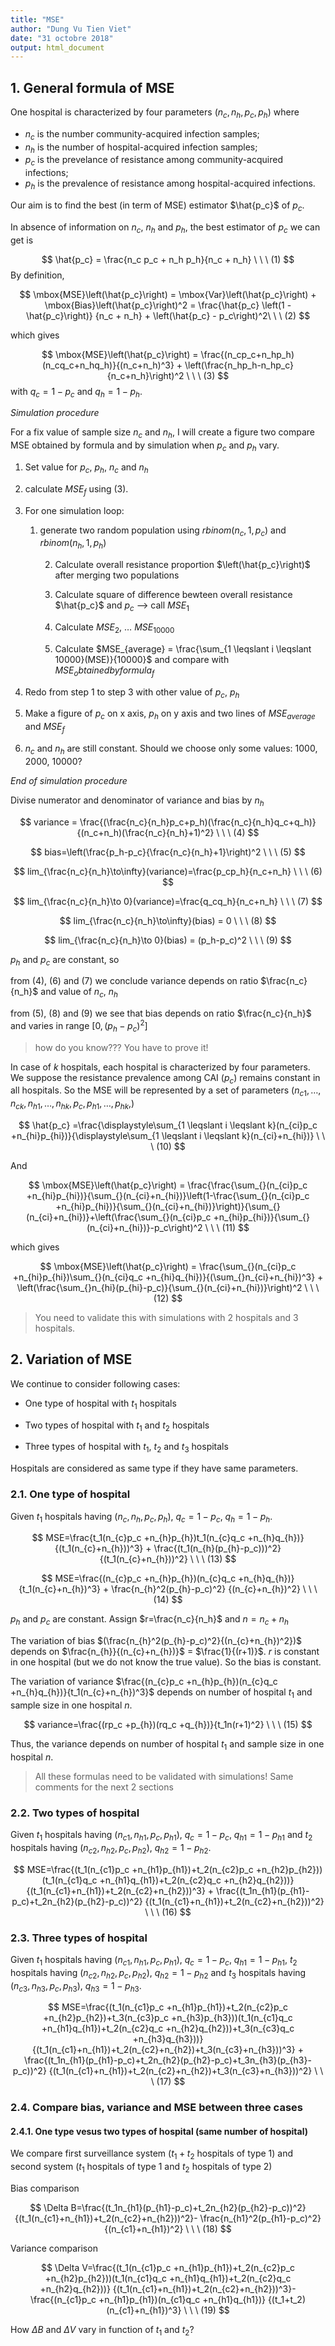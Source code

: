 ```yaml
---
title: "MSE"
author: "Dung Vu Tien Viet"
date: "31 octobre 2018"
output: html_document
---
```


## 1. General formula of MSE

One hospital is characterized by four parameters $(n_c, n_h, p_c, p_h)$ where

* $n_c$ is the number community-acquired infection samples;
* $n_h$ is the number of hospital-acquired infection samples;
* $p_c$ is the prevelance of resistance among community-acquired infections;
* $p_h$ is the prevalence of resistance among hospital-acquired infections.

Our aim is to find the best (in term of MSE) estimator $\hat{p_c}$ of $p_c$.

In absence of information on $n_c$, $n_h$ and $p_h$, the best estimator
of $p_c$ we can get is

$$
\hat{p_c} = \frac{n_c p_c + n_h p_h}{n_c + n_h} \ \ \  (1)
$$
By definition,

$$
\mbox{MSE}\left(\hat{p_c}\right) = \mbox{Var}\left(\hat{p_c}\right) + 
                                   \mbox{Bias}\left(\hat{p_c}\right)^2 =
                 \frac{\hat{p_c} \left(1 - \hat{p_c}\right)} {n_c + n_h} +
                 \left(\hat{p_c} - p_c\right)^2\ \ \ (2)
$$

which gives

$$
\mbox{MSE}\left(\hat{p_c}\right) =
\frac{(n_cp_c+n_hp_h)(n_cq_c+n_hq_h)}{(n_c+n_h)^3} +
\left(\frac{n_hp_h-n_hp_c}{n_c+n_h}\right)^2 \ \ \ (3)
$$
with $q_c = 1 - p_c$ and $q_h = 1 - p_h$.


*Simulation procedure*

For a fix value of sample size $n_c$ and $n_h$, I will create a figure two compare MSE obtained by formula and by simulation when $p_c$ and $p_h$ vary.

1. Set value for $p_c$, $p_h$, $n_c$ and $n_h$ 

2. calculate $MSE_f$ using (3).

3. For one simulation loop:

    1. generate two random population using $rbinom(n_c,1,p_c)$ and $rbinom(n_h,1,p_h)$ 

		2. Calculate overall resistance proportion $\left(\hat{p_c}\right)$ after merging two populations 
		
		3. Calculate square of difference bewteen overall resistance $\hat{p_c}$ and $p_c$ --> call $MSE_1$
		
		4. Calculate $MSE_2$, ... $MSE_{10000}$
		
		5. Calculate $MSE_{average} = \frac{\sum_{1 \leqslant i  \leqslant 10000}(MSE)}{10000}$ and compare with $MSE_ obtained by formula_f$

4. Redo from step 1 to step 3 with other value of $p_c$, $p_h$

5. Make a figure of $p_c$ on x axis, $p_h$ on y axis and two lines of $MSE_{average}$ and $MSE_f$

6. $n_c$ and $n_h$ are still constant. Should we choose only some values: 1000, 2000, 10000?
		
*End of simulation procedure*




Divise numerator and denominator of variance and bias by $n_h$


$$
variance = \frac{(\frac{n_c}{n_h}p_c+p_h)(\frac{n_c}{n_h}q_c+q_h)}{(n_c+n_h)(\frac{n_c}{n_h}+1)^2} \ \ \ (4)
$$


$$
bias=\left(\frac{p_h-p_c}{\frac{n_c}{n_h}+1}\right)^2 \ \ \ (5)
$$


$$
lim_{\frac{n_c}{n_h}\to\infty}(variance)=\frac{p_cp_h}{n_c+n_h} \ \ \ (6)
$$

$$
lim_{\frac{n_c}{n_h}\to 0}(variance)=\frac{q_cq_h}{n_c+n_h} \ \ \ (7)
$$


$$
lim_{\frac{n_c}{n_h}\to\infty}(bias) = 0 \ \ \ (8)
$$

$$
lim_{\frac{n_c}{n_h}\to 0}(bias) = (p_h-p_c)^2 \ \ \ (9)
$$

$p_h$ and $p_c$ are constant, so

from (4), (6) and (7) we conclude variance depends on ratio $\frac{n_c}{n_h}$ and value of $n_c,\ n_h$

from (5), (8) and (9) we see that bias depends on ratio $\frac{n_c}{n_h}$ and varies in range $[0, (p_h-p_c)^2]$

> how do you know??? You have to prove it!

In case of $k$ hospitals, each hospital is characterized by four parameters. We
suppose the resistance prevalence among CAI ($p_c$) remains constant in all 
hospitals. So the MSE will be represented by a set of parameters $(n_{c1},\dots,n_{ck},n_{h1},\dots,n_{hk},p_c,p_{h1},\dots,p_{hk},)$

$$
\hat{p_c} =\frac{\displaystyle\sum_{1 \leqslant i  \leqslant k}(n_{ci}p_c +n_{hi}p_{hi})}{\displaystyle\sum_{1 \leqslant i  \leqslant k}(n_{ci}+n_{hi})} \ \ \ (10)
$$

And

$$
\mbox{MSE}\left(\hat{p_c}\right) = \frac{\frac{\sum_{}(n_{ci}p_c +n_{hi}p_{hi})}{\sum_{}(n_{ci}+n_{hi})}\left(1-\frac{\sum_{}(n_{ci}p_c +n_{hi}p_{hi})}{\sum_{}(n_{ci}+n_{hi})}\right)}{\sum_{}(n_{ci}+n_{hi})}+\left(\frac{\sum_{}(n_{ci}p_c +n_{hi}p_{hi})}{\sum_{}(n_{ci}+n_{hi})}-p_c\right)^2  \ \ \ (11)
$$


which gives

$$
\mbox{MSE}\left(\hat{p_c}\right) = \frac{\sum_{}(n_{ci}p_c +n_{hi}p_{hi})\sum_{}(n_{ci}q_c +n_{hi}q_{hi})}{(\sum_{}n_{ci}+n_{hi})^3} + \left(\frac{\sum_{}n_{hi}(p_{hi}-p_c)}{\sum_{}(n_{ci}+n_{hi})}\right)^2  \ \ \ (12)
$$

> You need to validate this with simulations with 2 hospitals and 3 hospitals.

## 2. Variation of MSE

We continue to consider following cases:

+ One type of hospital with $t_1$ hospitals

+ Two types of hospital with $t_1$ and $t_2$ hospitals

+ Three types of hospital with $t_1$, $t_2$ and $t_3$ hospitals

Hospitals are considered as same type if they have same parameters.

### 2.1. One type of hospital

Given $t_1$ hospitals having $(n_c,n_h,p_c,p_h),\ q_c=1-p_c,\ q_h=1-p_h$.

$$
MSE=\frac{t_1(n_{c}p_c +n_{h}p_{h})t_1(n_{c}q_c +n_{h}q_{h})}
{(t_1(n_{c}+n_{h}))^3} +
\frac{(t_1(n_{h}(p_{h}-p_c)))^2}
{(t_1(n_{c}+n_{h}))^2}  \ \ \ (13)
$$



$$
MSE=\frac{(n_{c}p_c +n_{h}p_{h})(n_{c}q_c +n_{h}q_{h})}
{t_1(n_{c}+n_{h})^3} +
\frac{n_{h}^2(p_{h}-p_c)^2}
{(n_{c}+n_{h})^2}   \ \ \ (14)
$$


$p_h$ and $p_c$ are constant. Assign $r=\frac{n_c}{n_h}$ and $n=n_c+n_h$

The variation of bias $(\frac{n_{h}^2(p_{h}-p_c)^2}{(n_{c}+n_{h})^2})$ depends on $\frac{n_{h}}{(n_{c}+n_{h})}$ = $\frac{1}{(r+1)}$. $r$ is constant in one hospital (but we do not know the true value). So the bias is constant.

The variation of variance $\frac{(n_{c}p_c +n_{h}p_{h})(n_{c}q_c +n_{h}q_{h})}{t_1(n_{c}+n_{h})^3}$ depends on number of hospital $t_1$ and sample size in one hospital $n$. 


$$
variance=\frac{(rp_c +p_{h})(rq_c +q_{h})}{t_1n(r+1)^2}   \ \ \ (15)
$$

 Thus, the variance depends on number of hospital $t_1$ and sample size in one hospital $n$.

> All these formulas need to be validated with simulations! Same comments for the
next 2 sections

### 2.2. Two types of hospital

Given $t_1$ hospitals having $(n_{c1},n_{h1},p_c,p_{h1}),\ q_c=1-p_c,\ q_{h1}=1-p_{h1}$ and $t_2$ hospitals having $(n_{c2},n_{h2},p_c,p_{h2}),\ q_{h2}=1-p_{h2}$.

$$
MSE=\frac{(t_1(n_{c1}p_c +n_{h1}p_{h1})+t_2(n_{c2}p_c +n_{h2}p_{h2}))(t_1(n_{c1}q_c +n_{h1}q_{h1})+t_2(n_{c2}q_c +n_{h2}q_{h2}))}
{(t_1(n_{c1}+n_{h1})+t_2(n_{c2}+n_{h2}))^3} +
\frac{(t_1n_{h1}(p_{h1}-p_c)+t_2n_{h2}(p_{h2}-p_c))^2}
{(t_1(n_{c1}+n_{h1})+t_2(n_{c2}+n_{h2}))^2}   \ \ \ (16)
$$

### 2.3. Three types of hospital

Given $t_1$ hospitals having $(n_{c1},n_{h1},p_c,p_{h1}),\ q_c=1-p_c,\ q_{h1}=1-p_{h1}$, $t_2$ hospitals having $(n_{c2},n_{h2},p_c,p_{h2}),\ q_{h2}=1-p_{h2}$ and  $t_3$ hospitals having $(n_{c3},n_{h3},p_c,p_{h3}),\ q_{h3}=1-p_{h3}$.

$$
MSE=\frac{(t_1(n_{c1}p_c +n_{h1}p_{h1})+t_2(n_{c2}p_c +n_{h2}p_{h2})+t_3(n_{c3}p_c +n_{h3}p_{h3}))(t_1(n_{c1}q_c +n_{h1}q_{h1})+t_2(n_{c2}q_c +n_{h2}q_{h2}))+t_3(n_{c3}q_c +n_{h3}q_{h3}))}
{(t_1(n_{c1}+n_{h1})+t_2(n_{c2}+n_{h2})+t_3(n_{c3}+n_{h3}))^3} +
\frac{(t_1n_{h1}(p_{h1}-p_c)+t_2n_{h2}(p_{h2}-p_c)+t_3n_{h3}(p_{h3}-p_c))^2}
{(t_1(n_{c1}+n_{h1})+t_2(n_{c2}+n_{h2})+t_3(n_{c3}+n_{h3}))^2}   \ \ \ (17)
$$

### 2.4. Compare bias, variance and MSE between three cases

#### 2.4.1. One type vesus two types of hospital (same number of hospital)

We compare first surveillance system ($t_1+t_2$ hospitals of type 1) and second system ($t_1$ hospitals of type 1 and $t_2$ hospitals of type 2)

Bias comparison

$$
\Delta B=\frac{(t_1n_{h1}(p_{h1}-p_c)+t_2n_{h2}(p_{h2}-p_c))^2}{(t_1(n_{c1}+n_{h1})+t_2(n_{c2}+n_{h2}))^2}-
\frac{n_{h1}^2(p_{h1}-p_c)^2}{(n_{c1}+n_{h1})^2}   \ \ \ (18)
$$

Variance comparison

$$
\Delta V=\frac{(t_1(n_{c1}p_c +n_{h1}p_{h1})+t_2(n_{c2}p_c +n_{h2}p_{h2}))(t_1(n_{c1}q_c +n_{h1}q_{h1})+t_2(n_{c2}q_c +n_{h2}q_{h2}))}
{(t_1(n_{c1}+n_{h1})+t_2(n_{c2}+n_{h2}))^3}-
\frac{(n_{c1}p_c +n_{h1}p_{h1})(n_{c1}q_c +n_{h1}q_{h1})}
{(t_1+t_2)(n_{c1}+n_{h1})^3}   \ \ \ (19)
$$


How $\Delta B$ and $\Delta V$ vary in function of $t_1$ and $t_2$?

